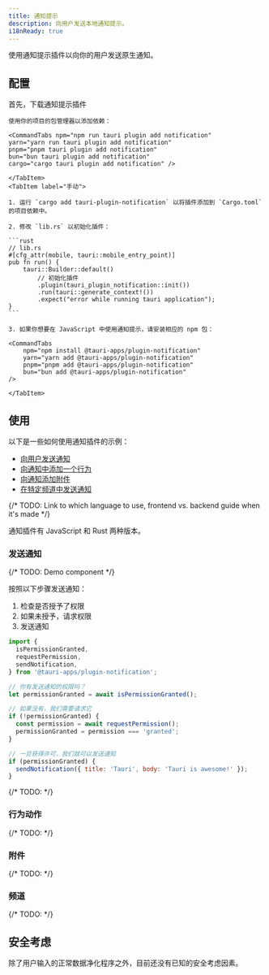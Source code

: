 ```yaml
---
title: 通知提示
description: 向用户发送本地通知提示。
i18nReady: true
---
```



<PluginLinks plugin="notification" />

使用通知提示插件以向你的用户发送原生通知。

## 配置

首先，下载通知提示插件

<Tabs>
    <TabItem label="自动">

    使用你的项目的包管理器以添加依赖：

    <CommandTabs npm="npm run tauri plugin add notification"
    yarn="yarn run tauri plugin add notification"
    pnpm="pnpm tauri plugin add notification"
    bun="bun tauri plugin add notification"
    cargo="cargo tauri plugin add notification" />

    </TabItem>
    <TabItem label="手动">

    1. 运行 `cargo add tauri-plugin-notification` 以将插件添加到 `Cargo.toml` 的项目依赖中。

    2. 修改 `lib.rs` 以初始化插件：

    ```rust
    // lib.rs
    #[cfg_attr(mobile, tauri::mobile_entry_point)]
    pub fn run() {
        tauri::Builder::default()
            // 初始化插件
            .plugin(tauri_plugin_notification::init())
            .run(tauri::generate_context!())
            .expect("error while running tauri application");
    }
    ```

    3. 如果你想要在 JavaScript 中使用通知提示，请安装相应的 npm 包：

    <CommandTabs
        npm="npm install @tauri-apps/plugin-notification"
        yarn="yarn add @tauri-apps/plugin-notification"
        pnpm="pnpm add @tauri-apps/plugin-notification"
        bun="bun add @tauri-apps/plugin-notification"
    />

    </TabItem>

</Tabs>

## 使用

以下是一些如何使用通知插件的示例：

- [向用户发送通知](#发送通知)
- [向通知中添加一个行为](#行为动作)
- [向通知添加附件](#附件)
- [在特定频道中发送通知](#频道)

{/* TODO: Link to which language to use, frontend vs. backend guide when it's made */}

通知插件有 JavaScript 和 Rust 两种版本。

### 发送通知

{/* TODO: Demo component */}

按照以下步骤发送通知：

1. 检查是否授予了权限
2. 如果未授予，请求权限
3. 发送通知

<Tabs>
<TabItem label="JavaScript">

```js
import {
  isPermissionGranted,
  requestPermission,
  sendNotification,
} from '@tauri-apps/plugin-notification';

// 你有发送通知的权限吗？
let permissionGranted = await isPermissionGranted();

// 如果没有，我们需要请求它
if (!permissionGranted) {
  const permission = await requestPermission();
  permissionGranted = permission === 'granted';
}

// 一旦获得许可，我们就可以发送通知
if (permissionGranted) {
  sendNotification({ title: 'Tauri', body: 'Tauri is awesome!' });
}
```

</TabItem>
<TabItem label="Rust">

{/* TODO: */}

<Stub />

</TabItem>
</Tabs>

### 行为动作

{/* TODO: */}

<Stub />

### 附件

{/* TODO: */}

<Stub />

### 频道

{/* TODO: */}

<Stub />

## 安全考虑

除了用户输入的正常数据净化程序之外，目前还没有已知的安全考虑因素。
